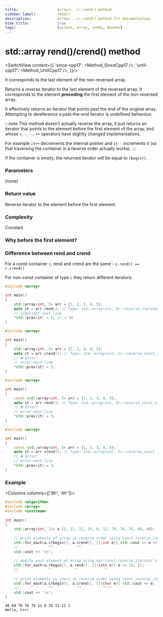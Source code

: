 ```yaml
---
title:					array<...>::rend() method
sidebar_label:			rend()
description:			array<...>::rend() method C++ documentation
hide_title:				true
tags:					[access, array, index, bounds]
---
```





<!-- Terms -->

<!----------------- Codes ---------------------->

<!-- rbegin() -->

# std::array rend()/crend() method

<SwitchView content={{
		'since-cpp17': <Method_SinceCpp17 />,
		'until-cpp17': <Method_UntilCpp17 />,
	}}/>

It corresponds to the last element of the non-reversed array.

Returns a <Tooltip title={Term_ContAlias_ReverseIterator}>reverse iterator</Tooltip> to the last element of the reversed array.
It corresponds to the element **preceding** the first element of the non-reversed array.

It effectively returns an iterator that points past the end of the original array. 
Attempting to dereference a past-the-end iterator is <Tooltip title={Term_UndefinedBehaviour}>undefined behaviour</Tooltip>.

:::note
This method doesn't actually reverse the array, it just returns an iterator that points to the element before the first element of the array,
and whose `+`, `-`, `--`, `++` operators have slightly changed implementations.

For example `it++` decrements the internal pointer and `it--` increments it (so that traversing the container in a reverse order actually works).
:::

If the container is empty, the returned iterator will be equal to `rbegin()`.

### Parameters

(none)

### Return value

Reverse iterator to the element before the first element.

### Complexity

Constant.

### Why before the first element?

<ImproveSection />

### Difference between rend and crend

For a const container `c`, rend and crend are the same - `c.rend() == c.crend()`

For non-const container of type `c` they return different iterators:

<Tabs>
<TabItem value="non-const-container" label="Non const container" default>

<Tabs>
<TabItem value="rend" label="rend" default>


```cpp showLineNumbers
#include <array> 

int main()
{
	std::array<int, 5> arr = {1, 2, 3, 4, 5};
	auto it = arr.rend(); // Type: std::array<int, 5>::reverse_iterator
	// highlight-next-line
	*std::prev(it) = 5; // ✔ Ok
}
```

</TabItem>
<TabItem value="crend" label="Crend" default>

```cpp showLineNumbers
#include <array>

int main()
{
	std::array<int, 5> arr = {1, 2, 3, 4, 5};
	auto it = arr.crend(); // Type: std::array<int, 5>::reverse_const_iterator
	// ❌ Error!
	// error-next-line
	*std::prev(it) = 5; 
}
```

</TabItem>
</Tabs>

</TabItem>
<TabItem value="const-container" label="Const container">

<Tabs>
<TabItem value="rend" label="rend" default>

```cpp showLineNumbers
#include <array>

int main()
{
	const std::array<int, 5> arr = {1, 2, 3, 4, 5};
	auto it = arr.rend(); // Type: std::array<int, 5>::reverse_const_iterator
	// ❌ Error!
	// error-next-line
	*std::prev(it) = 5;
}
```

</TabItem>
<TabItem value="crend" label="Crend" default>

```cpp showLineNumbers
#include <array>

int main()
{
	const std::array<int, 5> arr = {1, 2, 3, 4, 5};
	auto it = arr.crend(); // Type: std::array<int, 5>::reverse_const_iterator
	// ❌ Error!
	// error-next-line
	*std::prev(it) = 5;
}
```

</TabItem>
</Tabs>

</TabItem>
</Tabs>

### Example

<Columns columns={['8fr', '4fr']}>
<div>

```cpp title='Main.cpp' showLineNumbers
#include <algorithm>
#include <array>
#include <iostream>
 
int main()
{
	std::array<int, 11> a {1, 11, 11, 35, 0, 12, 79, 76, 76, 69, 40};
 
	// print elements of array in reverse order using const_reverse_iterator`s
	std::for_each(a.crbegin(), a.crend(), [](int e){ std::cout << e << ' '; });
	//              ^^           ^^
	std::cout << '\n';
 
	// modify each element of array using non-const reverse_iterator`s
	std::for_each(a.rbegin(), a.rend(), [](int& e){ e += 32; });
	//              ^           ^             ^
 
	// print elements as chars in reverse order using const_reverse_iterator`s
	std::for_each(a.crbegin(), a.crend(), [](char e){ std::cout << e; });
	//              ^^           ^^          ^^^^
	std::cout << '\n';
}
```

</div>
<div>

```plaintext title="Output"
40 69 76 76 79 12 0 35 11 11 1 
Hello, C++!
```

</div>
</Columns>
